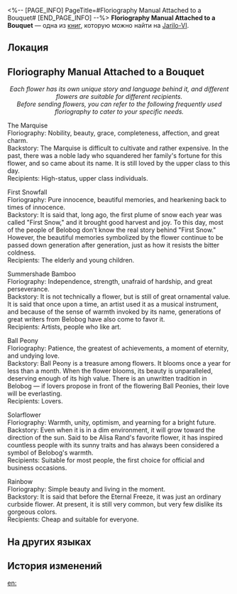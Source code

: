 <%-- [PAGE_INFO]
PageTitle=#Floriography Manual Attached to a Bouquet#
[END_PAGE_INFO] --%>
{{Дополнить}}
{{Книга Инфобокс
|id           = 001
|partIds      = 190101
|Название     = 
|Изображение  = Иконка Книга.png
|Мир          = Jarilo-VI
|Томов        = 1
|Автор        = <!--нужно добавить-->
|Описание     = Contains commonly used floriography in Belobog. The ways of the world are condensed into this manual.
|Том1         = {{tx}}
|Источник1    = {{tx|Отсутствует источник}}
|Персонажи    = 
|Фракции      = 
}}
'''Floriography Manual Attached to a Bouquet''' — одна из [[Книги|книг]], которую можно найти на [[Jarilo-VI]].

==Локация==
{{Отметка карты|<!--название карты-->|<!--id отметки-->}}

==Floriography Manual Attached to a Bouquet==
<div align="center">''Each flower has its own unique story and language behind it, and different flowers are suitable for different recipients. ''<br />
''Before sending flowers, you can refer to the following frequently used floriography to cater to your specific needs. ''</div>

The Marquise<br />
Floriography: Nobility, beauty, grace, completeness, affection, and great charm. <br />Backstory: The Marquise is difficult to cultivate and rather expensive. In the past, there was a noble lady who squandered her family's fortune for this flower, and so came about its name. It is still loved by the upper class to this day. <br />Recipients: High-status, upper class individuals.

First Snowfall<br />
Floriography: Pure innocence, beautiful memories, and hearkening back to times of innocence. <br />Backstory: It is said that, long ago, the first plume of snow each year was called "First Snow," and it brought good harvest and joy. To this day, most of the people of Belobog don't know the real story behind "First Snow." However, the beautiful memories symbolized by the flower continue to be passed down generation after generation, just as how it resists the bitter coldness. <br />Recipients: The elderly and young children.

Summershade Bamboo<br />
Floriography: Independence, strength, unafraid of hardship, and great perseverance. <br />Backstory: It is not technically a flower, but is still of great ornamental value. It is said that once upon a time, an artist used it as a musical instrument, and because of the sense of warmth invoked by its name, generations of great writers from Belobog have also come to favor it. <br />Recipients: Artists, people who like art.

Ball Peony<br />
Floriography: Patience, the greatest of achievements, a moment of eternity, and undying love. <br />Backstory: Ball Peony is a treasure among flowers. It blooms once a year for less than a month. When the flower blooms, its beauty is unparalleled, deserving enough of its high value. There is an unwritten tradition in Belobog &mdash; if lovers propose in front of the flowering Ball Peonies, their love will be everlasting. <br />Recipients: Lovers.

Solarflower<br />
Floriography: Warmth, unity, optimism, and yearning for a bright future. <br />Backstory: Even when it is in a dim environment, it will grow toward the direction of the sun. Said to be Alisa Rand's favorite flower, it has inspired countless people with its sunny traits and has always been considered a symbol of Belobog's warmth. <br />Recipients: Suitable for most people, the first choice for official and business occasions.

Rainbow<br />
Floriography: Simple beauty and living in the moment. <br />Backstory: It is said that before the Eternal Freeze, it was just an ordinary curbside flower. At present, it is still very common, but very few dislike its gorgeous colors. <br />Recipients: Cheap and suitable for everyone.

==На других языках==
{{На других языках
|en   = Floriography Manual Attached to a Bouquet
|zhs  = 随花束附赠的花语手册
|zht  = 隨花束附贈的花語手冊
|ja   = 花束と一緒にあった花言葉の手引き
|ko   = 꽃다발에 부착된 꽃말 안내서
|es   = Folleto sobre el significado de las flores incluido con el ramo
|fr   = Manuel de floriographie attaché à un bouquet
|ru   = Руководство по флориографии (прилагается к букету)
|th   = คู่มือความหมายของดอกไม้ที่มาพร้อมกับช่อดอกไม้
|vi   = Sổ Tay Ý Nghĩa Tặng Kèm Bó Hoa
|de   = Floriografie zum Blumenstrauß
|id   = Buku Manual Bahasa Bunga dengan Buket Bunga
|pt   = Manual de Floriografia Preso a Um Buquê
}}

==История изменений==
{{История изменений|3.5}}

[[en:]]